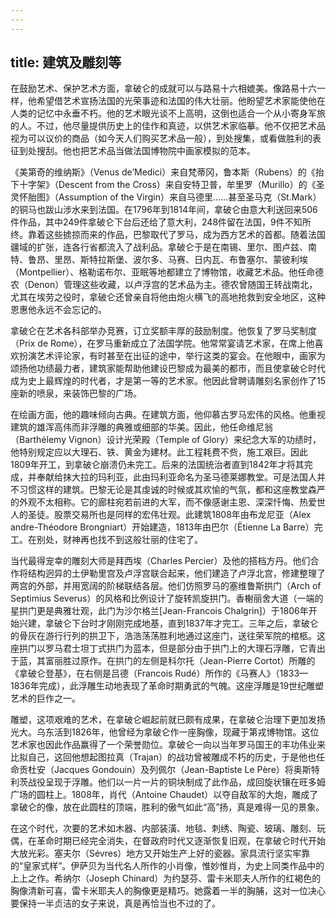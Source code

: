 ```yaml
---
---
---
```

title: 建筑及雕刻等
---




在鼓励艺术、保护艺术方面，拿破仑的成就可以与路易十六相媲美。像路易十六一样，他希望借艺术宣扬法国的光荣事迹和法国的伟大壮丽。他盼望艺术家能使他在人类的记忆中永垂不朽。他的艺术眼光谈不上高明，这倒也适合一个从小寄身军旅的人。不过，他尽量提供历史上的佳作和真迹，以供艺术家临摹。他不仅把艺术品视为可以议价的商品（如今天人们购买艺术品一般），到处搜集，或看做胜利的表征到处搜刮。他也把艺术品当做法国博物院中画家模拟的范本。

《美第奇的维纳斯》（Venus de’Medici）来自梵蒂冈，鲁本斯（Rubens）的《抬下十字架》（Descent from the Cross）来自安特卫普，牟里罗（Murillo）的《圣灵怀胎图》（Assumption of the Virgin）来自马德里……甚至圣马克（St.Mark）的铜马也跋山涉水来到法国。在1796年到1814年间，拿破仑由意大利送回来506件作品，其中249件拿破仑下台后还给了意大利，248件留在法国，9件不知所终。靠着这些掳掠而来的作品，巴黎取代了罗马，成为西方艺术的首都。随着法国疆域的扩张，连各行省都流入了战利品。拿破仑于是在南锡、里尔、图卢兹、南特、鲁昂、里昂、斯特拉斯堡、波尔多、马赛、日内瓦、布鲁塞尔、蒙彼利埃（Montpellier）、格勒诺布尔、亚眠等地都建立了博物馆，收藏艺术品。他任命德农（Denon）管理这些收藏，以卢浮宫的艺术品为主。德农曾随国王转战南北，尤其在埃劳之役时，拿破仑还曾亲自将他由炮火横飞的高地抢救到安全地区，这种恩惠他永远不会忘记的。

拿破仑在艺术各科部举办竞赛，订立奖额丰厚的鼓励制度。他恢复了罗马奖制度（Prix de Rome），在罗马重新成立了法国学院。他常常宴请艺术家，在席上他喜欢扮演艺术评论家，有时甚至在出征的途中，举行这类的宴会。在他眼中，画家为颂扬他功绩最力者，建筑家能帮助他建设巴黎成为最美的都市，而且使拿破仑时代成为史上最辉煌的时代者，才是第一等的艺术家。他因此曾聘请雕刻名家创作了15座新的喷泉，来装饰巴黎的广场。

在绘画方面，他的趣味倾向古典。在建筑方面，他仰慕古罗马宏伟的风格。他重视建筑的雄浑高伟而非浮雕的典雅或细部的华美。因此，他任命维尼翁（Barthélemy Vignon）设计光荣殿（Temple of Glory）来纪念大军的功绩时，他特别规定应以大理石、铁、黄金为建材。此工程耗费不赀，施工艰巨。因此1809年开工，到拿破仑崩溃仍未完工。后来的法国统治者直到1842年才将其完成，并奉献给抹大拉的玛利亚，此由玛利亚命名为圣马德莱娜教堂。可是法国人并不习惯这样的建筑。巴黎无论是其虔诚的时候或其欢愉的气氛，都和这座教堂森严的外观不太相称。它的廊柱宛若前进的大军，而不像感谢主恩、深深忏悔、热爱世人的圣徒。股票交易所也是同样的宏伟壮观。此建筑1808年由布龙尼亚（Alex andre-Théodore Brongniart）开始建造，1813年由巴尔（Ëtienne La Barre）完工。在别处，财神再也找不到这般壮丽的住宅了。

当代最得宠幸的雕刻大师是拜西埃（Charles Percier）及他的搭档方丹。他们合作将结构迥异的土伊勒里宫及卢浮宫联合起来，他们建造了卢浮北宫，修建整理了两宫的外部，并用宽阔的阶梯联结各层。他们仿照罗马的塞维鲁斯拱门（Arch of Septimius Severus）的风格和比例设计了旋转凯旋拱门。香榭丽舍大道（一端的星拱门更是典雅壮观，此门为沙尔格兰[Jean-Francois Chalgrin]）于1806年开始兴建，拿破仑下台时才刚刚完成地基，直到1837年才完工。三年之后，拿破仑的骨灰在游行行列的拱卫下，浩浩荡荡胜利地通过这座门，送往荣军院的棺柩。这座拱门以罗马君士坦丁式拱门为蓝本，但是部分由于拱门上的大理石浮雕，它青出于蓝，其富丽胜过原作。在拱门的左侧是科尔托（Jean-Pierre Cortot）所雕的《拿破仑登基》，在右侧是吕德（Francois Rudé）所作的《马赛人》（1833—1836年完成），此浮雕生动地表现了革命时期勇武的气魄。这座浮雕是19世纪雕塑艺术的巨作之一。

雕塑，这项艰难的艺术，在拿破仑崛起前就已颇有成果，在拿破仑治理下更加发扬光大。乌东活到1826年，他曾经为拿破仑作一座胸像，现藏于第戎博物馆。这位艺术家也因此作品赢得了一个荣誉勋位。拿破仑一向以当年罗马国王的丰功伟业来比拟自己，这回他想起图拉真（Trajan）的战功曾被雕成不朽的历史，于是他也任命贡杜安（Jacques Gondouin）及列佩尔（Jean-Baptiste Le Père）将奥斯特利茨战役呈现于浮雕。他们以一片一片的铜块制成了此作品，成回旋状镶在旺多姆广场的圆柱上。1808年，肖代（Antoine Chaudet）以夺自敌军的大炮，雕成了拿破仑的像，放在此圆柱的顶端，胜利的傲气如此“高”扬，真是难得一见的景象。

在这个时代，次要的艺术如木器、内部装潢、地毯、刺绣、陶瓷、玻璃、雕刻、玩偶，在革命时期已经完全消失，在督政府时代又逐渐恢复旧观，在拿破仑时代开始大放光彩。塞夫尔（Sévres）地方又开始生产上好的瓷器。家具流行坚实牢靠的“皇家式样”。伊萨贝为当代名人所作的小肖像，惟妙惟肖，为史上同类作品中的上上之作。希纳尔（Joseph Chinard）为约瑟芬、雷卡米耶夫人所作的红褐色的胸像清新可喜，雷卡米耶夫人的胸像更是精巧。她露着一半的胸脯，这对一位决心要保持一半贞洁的女子来说，真是再恰当也不过的了。